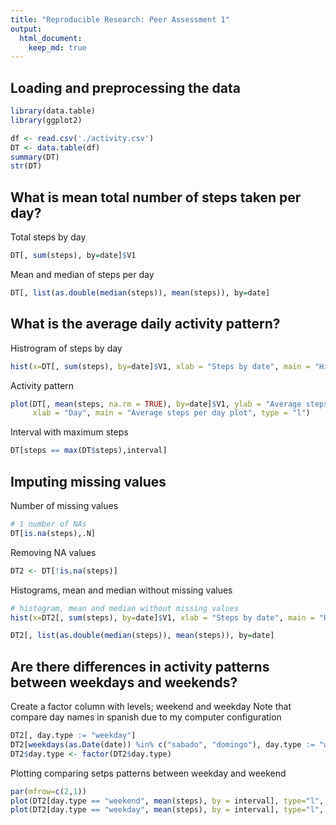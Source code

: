 ```yaml
---
title: "Reproducible Research: Peer Assessment 1"
output: 
  html_document:
    keep_md: true
---
```



## Loading and preprocessing the data

```r

library(data.table)
library(ggplot2)

df <- read.csv('./activity.csv')
DT <- data.table(df)
summary(DT)
str(DT)

```
## What is mean total number of steps taken per day?
Total steps by day
```r
DT[, sum(steps), by=date]$V1
```

Mean and median of steps per day
```r

DT[, list(as.double(median(steps)), mean(steps)), by=date]

```

## What is the average daily activity pattern?


Histrogram of steps by day
```r

hist(x=DT[, sum(steps), by=date]$V1, xlab = "Steps by date", main = "Histogram fo Steps by Date")


```

Activity pattern

```r

plot(DT[, mean(steps, na.rm = TRUE), by=date]$V1, ylab = "Average steps", 
     xlab = "Day", main = "Average steps per day plot", type = "l")

```

Interval with maximum steps
```r
DT[steps == max(DT$steps),interval]

```

## Imputing missing values

Number of missing values 
```r
# 1 number of NAs
DT[is.na(steps),.N]
```

Removing NA values
```r
DT2 <- DT[!is.na(steps)]

```


Histograms, mean and median without missing values
```r
# histogram, mean and median without missing values
hist(x=DT2[, sum(steps), by=date]$V1, xlab = "Steps by date", main = "Histogram fo Steps by Date whitout missing values")

DT2[, list(as.double(median(steps)), mean(steps)), by=date]

```

## Are there differences in activity patterns between weekdays and weekends?

Create a factor column with levels; weekend and weekday
Note that compare day names in spanish due to my computer configuration
```r
DT2[, day.type := "weekday"]
DT2[weekdays(as.Date(date)) %in% c("sabado", "domingo"), day.type := "weekend"]
DT2$day.type <- factor(DT2$day.type)

```

Plotting comparing setps patterns between weekday and weekend
```r
par(mfrow=c(2,1))
plot(DT2[day.type == "weekend", mean(steps), by = interval], type="l", main="Average steps by interval in weekend", ylab="average steps")
plot(DT2[day.type == "weekday", mean(steps), by = interval], type="l", main="Average steps by interval in weekday", ylab="average steps")

```
